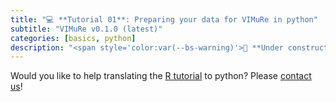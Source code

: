 ```yaml
---
title: "💻 **Tutorial 01**: Preparing your data for VIMuRe in python"
subtitle: "VIMuRe v0.1.0 (latest)"
categories: [basics, python]
description: "<span style='color:var(--bs-warning)'>🚧 **Under construction.** 🚧</span> Feel like helping? Click here for more information."
---
```


Would you like to help translating the [R tutorial](/latest/tutorials/R/tutorial01-data-preparation.qmd) to python? Please [contact us](https://github.com/latentnetworks/vimure/discussions)!